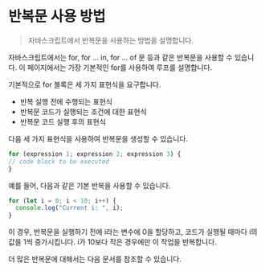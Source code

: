 # 반복문 사용 방법

> 자바스크립트에서 반복문을 사용하는 방법을 설명합니다.

자바스크립트에서는 for, for ... in, for ... of 문 등과 같은 반복문을 사용할 수 있습니다. 이 페이지에서는 가장 기본적인 for를 사용하여 루프를 설명합니다.

기본적으로 for 블록은 세 가지 표현식을 요구합니다.

- 반복 실행 전에 수행되는 표현식
- 반복문 코드가 실행되는 조건에 대한 표현식
- 반복문 코드 실행 후의 표현식

다음 세 가지 표현식을 사용하여 반복문을 생성할 수 있습니다.

```js
for (expression 1; expression 2; expression 3) {
// code block to be executed
}
```

예를 들어, 다음과 같은 기본 반복을 사용할 수 있습니다.

```js showLineNumbers copy
for (let i = 0; i < 10; i++) {
  console.log("Current i: ", i);
}
```

이 경우, 반복문을 실행하기 전에 i라는 변수에 0을 할당하고, 코드가 실행될 때마다 i의 값을 1씩 증가시킵니다. i가 10보다 작은 경우에만 이 작업을 반복합니다.

더 많은 반복문에 대해서는 다음 문서를 참조할 수 있습니다.
